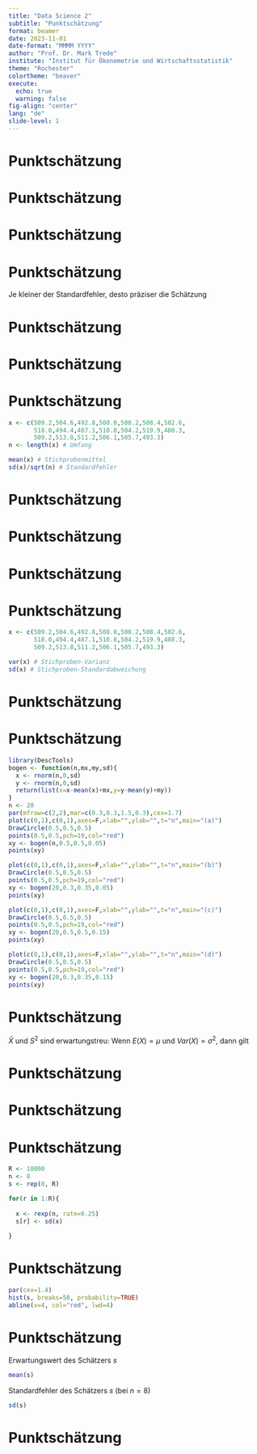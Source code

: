 ```yaml
---
title: "Data Science 2"
subtitle: "Punktschätzung"
format: beamer
date: 2023-11-01
date-format: "MMMM YYYY"
author: "Prof. Dr. Mark Trede"
institute: "Institut für Ökonometrie und Wirtschaftsstatistik"
theme: "Rochester"
colortheme: "beaver"
execute: 
  echo: true
  warning: false
fig-align: "center"
lang: "de"
slide-level: 1
---
```


# Punktschätzung
\framesubtitle{Definition}
\begin{itemize}
\item Sei $X$ eine Zufallsvariable mit unbekannter Verteilungsfunktion $F_X(x)$
\item Wir interessieren uns meist für einen (oder mehrere) Parameter von $X$,
z.B. $E(X)$, $Var(X)$, Quantile, Dichte, \ldots
\item Die Parameter werden mit Hilfe einer Stichprobe $X_{1},\ldots ,X_{n}$ geschätzt
\end{itemize}



# Punktschätzung
\framesubtitle{Definition}
\begin{block}{Schätzer (estimator)}
Sei $\theta $ ein unbekannter Parameter. Eine Statistik 
$\hat{\theta}(X_1,\ldots ,X_n)$ heißt Schätzer für $\theta$
\end{block}
\bigskip

\begin{block}{Schätzwert (estimate)}
Die Realisierung $\hat{\theta}(x_1,\ldots ,x_n)$ eines 
Schätzers heißt Schätzwert
\end{block}



# Punktschätzung
\framesubtitle{Definition}
\begin{itemize}
\item Der Schätzer $\hat\theta=\hat\theta(X_1,\ldots,X_n)$ 
ist eine Zufallsvariable!
\item Der Schätzwert $\hat\theta=\hat\theta(x_1,\ldots,x_n)$ 
ist keine Zufallsvariable!
\item Achtung: Die abkürzende Notation $\hat\theta$ bezeichnet
entweder den Schätzer $\hat{\theta}(X_{1},\ldots ,X_{n})$
oder den Schätzwert $\hat{\theta}(x_{1},\ldots ,x_{n})$
(das ergibt sich meist aus dem Kontext)
\end{itemize}



# Punktschätzung
\framesubtitle{Definition}
\begin{block}{Standardfehler (standard error)}
Die Standardabweichung eines Schätzers 
$$
\sqrt{Var(\hat{\theta}(X_1,\ldots ,X_n))}
$$ 
heißt Standardfehler $se(\hat\theta)$ (auch wenn
die Standardabweichung nur geschätzt wird)
\end{block}
\medskip

Je kleiner der Standardfehler, desto präziser die Schätzung



# Punktschätzung
\framesubtitle{Schätzer für den Erwartungswert}
\textbf{Schätzung des Erwartungswerts}\medskip
\begin{itemize}
\item Der Erwartungswert $E(X)$ wird durch das Stichprobenmittel geschätzt,
$$
\bar X=\frac{1}{n}\sum_{i=1}^n X_i
$$
\item Der Schätzwert ist
$$
\bar x=\frac{1}{n}\sum_{i=1}^n x_i
$$
\end{itemize}



# Punktschätzung
\framesubtitle{Schätzer für den Erwartungswert}
\begin{itemize}
\item Der Standardfehler des Stichprobenmittels ist
\begin{align*}
se(\bar X)&=\sqrt{Var(\bar X)}\\
&= \sqrt{\frac{\sigma^2}{n}} \\
&= \frac{\sigma}{\sqrt{n}}
\end{align*}
\item Je größer der Stichprobenumfang, desto präziser ist der Schätzer
$\bar X$ für den Erwartungswert $E(X)$
\end{itemize}



# Punktschätzung
\framesubtitle{Schätzer für den Erwartungswert}
\begin{exampleblock}{Beispiel: Erwartetes Gewicht einer Schale Erdbeeren}
\end{exampleblock}
```r
x <- c(509.2,504.6,492.8,508.0,500.2,508.4,502.6,
       518.0,494.4,487.1,510.8,504.2,519.9,488.3,
       509.2,513.8,511.2,506.1,505.7,493.3)
n <- length(x) # Umfang

mean(x) # Stichprobenmittel
sd(x)/sqrt(n) # Standardfehler
```



# Punktschätzung
\framesubtitle{Schätzer für einen Anteil}
\textbf{Schätzung eines Anteils}\medskip
\begin{itemize}
\item Spezialfall eines Erwartungswerts: 
Parameter $\pi$ einer Bernoulli-Verteilung ist der Populationsanteil
\item Stichprobenmittel = Stichprobenanteil 
$$
\hat\pi =\frac{1}{n}\sum_{i=1}^n X_i=\frac{\text{Anzahl }X_i\text{ mit der Eigenschaft}}{n}
$$
\item Standardfehler
$$
se(\hat\pi)=\sqrt{\frac{\hat\pi(1-\hat\pi)}{n}}
$$
\end{itemize}



# Punktschätzung
\framesubtitle{Schätzer für einen Anteil}
\begin{exampleblock}{Beispiel: Anteil von Firmen, die abwandern wollen}
\begin{itemize}
\item Umfrage: Einfache Stichprobe vom Umfang $n=500$ aus
der Population aller relevanten Firmen
\item Bernoulli-Verteilung (0=nicht abwandern, 1=abwandern)
\item Anzahl an Firmen in der Stichprobe, die abwandern wollen: 
$$
\sum\nolimits_{i=1}^{500} x_i=65
$$
\item Stichprobenanteil: $\hat\pi=\frac{65}{500}=0.13$
\item Standardfehler: 
$$
\sqrt{\hat\pi (1-\hat\pi)/n}=\sqrt{0.13\cdot (1-0.13)/500}=0.015
$$
\end{itemize}
\end{exampleblock}



# Punktschätzung
\framesubtitle{Schätzer für die Varianz}
\textbf{Schätzung der Varianz}\medskip
\begin{itemize}
\item Die Varianz wird durch die Stichprobenvarianz geschätzt,
$$
S^2=\frac{1}{n-1}\sum_{i=1}^n (X_i-\bar X)^2
$$
\item Der Schätzwert ist
$$
s^2=\frac{1}{n-1}\sum_{i=1}^n (x_i-\bar x)^2
$$
\end{itemize}



# Punktschätzung
\framesubtitle{Schätzer für die Varianz}
\begin{exampleblock}{Beispiel: Varianz des Gewichts einer Schale Erdbeeren}
\end{exampleblock}
```r
x <- c(509.2,504.6,492.8,508.0,500.2,508.4,502.6,
       518.0,494.4,487.1,510.8,504.2,519.9,488.3,
       509.2,513.8,511.2,506.1,505.7,493.3)

var(x) # Stichproben-Varianz
sd(x) # Stichproben-Standardabweichung
```



# Punktschätzung
\framesubtitle{Unverzerrtheit}
\textbf{Unverzerrtheit:}\medskip
\begin{itemize}
\item Gedankenexperiment: Wiederholte Stichprobe
\item Aus jeder Stichprobe wird der Erwartungswert durch
das Stichprobenmittel $\bar X$ geschätzt
\item Analogie zu einem Bogenschützen
\end{itemize}



# Punktschätzung
\framesubtitle{Unverzerrtheit}
```r
library(DescTools)
bogen <- function(n,mx,my,sd){
  x <- rnorm(n,0,sd)
  y <- rnorm(n,0,sd)
  return(list(x=x-mean(x)+mx,y=y-mean(y)+my))
}
n <- 20
par(mfrow=c(2,2),mar=c(0.3,0.3,1.5,0.3),cex=1.7)
plot(c(0,1),c(0,1),axes=F,xlab="",ylab="",t="n",main="(a)")
DrawCircle(0.5,0.5,0.5)
points(0.5,0.5,pch=19,col="red")
xy <- bogen(n,0.5,0.5,0.05)
points(xy)

plot(c(0,1),c(0,1),axes=F,xlab="",ylab="",t="n",main="(b)")
DrawCircle(0.5,0.5,0.5)
points(0.5,0.5,pch=19,col="red")
xy <- bogen(20,0.3,0.35,0.05)
points(xy)

plot(c(0,1),c(0,1),axes=F,xlab="",ylab="",t="n",main="(c)")
DrawCircle(0.5,0.5,0.5)
points(0.5,0.5,pch=19,col="red")
xy <- bogen(20,0.5,0.5,0.15)
points(xy)

plot(c(0,1),c(0,1),axes=F,xlab="",ylab="",t="n",main="(d)")
DrawCircle(0.5,0.5,0.5)
points(0.5,0.5,pch=19,col="red")
xy <- bogen(20,0.3,0.35,0.15)
points(xy)
```



# Punktschätzung
\framesubtitle{Unverzerrtheit}
\begin{block}{Unverzerrtheit (unbiasedness)}
Ein Schätzer $\hat\theta$ heißt unverzerrt oder erwartungstreu, wenn
$E(\hat\theta)=\theta$
\end{block}
\medskip
$\bar X$ und $S^2$ sind erwartungstreu: Wenn $E(X)=\mu$ und $Var(X)=\sigma^2$, dann 
gilt 
\begin{align*}
E(\bar X)&=E\left(\frac{1}{n}\sum_{i=1}^n X_i\right)=\mu\\
E(S^2)&=E\left(\frac{1}{n-1}\sum_{i=1}^n (X_i-\bar X)^2\right)=\sigma^2
\end{align*}



# Punktschätzung
\framesubtitle{Monte-Carlo-Simulation}
\textbf{Monte-Carlo-Simulation der Verteilung eines Schätzers}\medskip
\begin{itemize}
\item Sei $\hat\theta$ ein Schätzer
\item Die Verteilung von $\hat\theta$ kann man durch eine Monte-Carlo-Simulation
beliebig genau annähern (Erwartungswert, Varianz, Dichte, Quantile, Verteilungsfunktion, \ldots)
\item Voraussetzung: Man kann beliebig viele Zufallszahlen aus $X$ ziehen
\end{itemize}



# Punktschätzung
\framesubtitle{Monte-Carlo-Simulation}
\begin{exampleblock}{Beispiel}
\begin{itemize}
\item Sei $X\sim Exp(0.25)$
\item Die Standardabweichung ist $\sigma=4$
\item Der Stichprobenumfang sei $n=8$
\item Wie ist der Schätzer 
$$
S=\sqrt{\frac{1}{n-1}\sum_{i=1}^n (X_i-\bar X)^2}
$$ 
verteilt (d.h. die Stichproben-Standardabweichung)?
\item Anzahl der Simulationsdurchläufe $R=10000$
\end{itemize}
\end{exampleblock}



# Punktschätzung
\framesubtitle{Monte-Carlo-Simulation}
```r
R <- 10000
n <- 8
s <- rep(0, R)

for(r in 1:R){
  
  x <- rexp(n, rate=0.25)
  s[r] <- sd(x)
  
}
```



# Punktschätzung
\framesubtitle{Monte-Carlo-Simulation}
```r
par(cex=1.4)
hist(s, breaks=50, probability=TRUE)
abline(v=4, col="red", lwd=4)
```



# Punktschätzung
\framesubtitle{Monte-Carlo-Simulation}
Erwartungswert des Schätzers $s$
```r
mean(s)
```
Standardfehler des Schätzers $s$ (bei $n=8$)
```r
sd(s)
```



# Punktschätzung
\framesubtitle{Monte-Carlo-Simulation}
\textbf{Schätzmethoden:}\medskip
\begin{itemize}
\item Woher kommen eigentlich die Schätzer? 
\item Was macht man, wenn man die Parameter eines 
ökonomischen Modells schätzen will, für das es noch keine Schätzer gibt? 
\item Allgemeine Konstruktionsprinzipien (z.B. Maximum-Likelihood, Momenten-Methode,
Generalized Method of Moments)
\item Bachelor-Wahlpflichtmodul \textbf{Advanced Statistics}
\end{itemize}